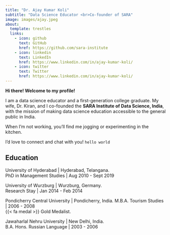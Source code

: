 ```yaml
---
title: "Dr. Ajay Kumar Koli"
subtitle: "Data Science Educator <br>Co-founder of SARA"
image: images/ajay.jpeg
about:
  template: trestles
  links:
    - icon: github
      text: GitHub
      href: https://github.com/sara-institute
    - icon: linkedin
      text: LinkedIn
      href: https://www.linkedin.com/in/ajay-kumar-koli/
    - icon: twitter
      text: Twitter
      href: https://www.linkedin.com/in/ajay-kumar-koli/
---
```


**Hi there! Welcome to my profile!**

I am a data science educator and a first-generation college graduate. My wife, Dr. Kiran, and I co-founded the **SARA Institute of Data Science, India**, with the mission of making data science education accessible to the general public in India. 

When I’m not working, you’ll find me jogging or experimenting in the kitchen. 

I’d love to connect and chat with you! `hello world`

## Education

University of Hyderabad | Hyderabad, Telangana.  
PhD in Management Studies | Aug 2010 - Sept 2019

University of Wurzburg | Wurzburg, Germany.   
Research Stay | Jan 2014 - Feb 2014

Pondicherry Central University | Pondicherry, India.
M.B.A. Tourism Studies | 2006 - 2008 <br> {{< fa medal >}} Gold Medalist.


Jawaharlal Nehru University | New Delhi, India.   
B.A. Hons. Russian Language | 2003 - 2006



